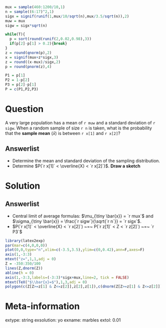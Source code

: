 ```r
mux = sample(460:1200/10,1)
n = sample((6:17)^2,1)
sigx = signif(runif(1,mux/10/sqrt(n),mux/3.5/sqrt(n)),2)
muw = mux
sigw = sigx*sqrt(n)

while(T){
  p = sort(round(runif(2,0.02,0.98),3))
  if(p[2]-p[1] > 0.2){break}
}
z = round(qnorm(p),2)
x = signif(mux+z*sigx,3)
z = round((x-mux)/sigx,2)
p = round(pnorm(z),4)

P1 = p[1]
P2 = 1-p[2]
P3 = p[2]-p[1]
P = c(P1,P2,P3)
```

Question
========

A very large population has a mean of `r muw` and a standard deviation of `r sigw`. When a random sample of size `r n` is taken, what is the probability that the **sample mean** ($\bar{x}$) is between `r x[1]` and `r x[2]`?


Answerlist
--------

* Determine the mean and standard deviation of the sampling distribution. \newline\vfill
* Determine $P(`r x[1]` < \overline{X} < `r x[2]`)$. **Draw a sketch** \newline\vfill


Solution
========

\setkeys{Gin}{width=.5\textwidth}

Answerlist
--------
* Central limit of average formulas: $\mu_{\tiny \bar{x}} = `r mux`$ and $\sigma_{\tiny \bar{x}} = \frac{`r sigw`}{\sqrt{`r n`}} = `r sigx`$.
* $P(`r x[1]` < \overline{X} < `r x[2]`) ~=~ P(`r z[1]` < Z < `r z[2]`) ~=~ `r P3`$
\newline
```r
library(latex2exp)
par(mar=c(4,0,0,0))
plot(0,0,type="n",xlim=c(-3.5,3.5),ylim=c(0,0.42),ann=F,axes=F)
axis(1,-3:3)
mtext("z=",1,1,adj = 0)
Z = -350:350/100
lines(Z,dnorm(Z))
abline(h = 0)
axis(1,-3:3,labels=(-3:3)*sigx+mux,line=2, tick = FALSE)
mtext(TeX("$\\bar{x}=$"),1,3,adj = 0)
polygon(c(Z[Z>=z[1] & Z<=z[2]],z[2],z[1]),c(dnorm(Z[Z>=z[1] & Z<=z[2]]),0,0),col=rgb(0.4,0.4,0.4,0.4))
```
\setkeys{Gin}{width=\textwidth}


Meta-information
============
extype: string
exsolution: yo
exname: marbles
extol: 0.01
